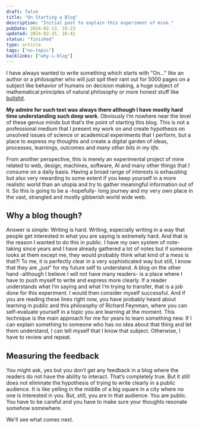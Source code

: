 ```yaml
---
draft: false
title: "On Starting a Blog"
description: "Initial post to explain this experiment of mine."
pubDate: 2024-02-13, 19:23
updated: 2024-02-25, 16:42
status: "finished"
type: article
tags: ["no-topic"]
backlinks: ["why-i-blog"]
---
```


I have always wanted to write something which starts with "On..." like an
author or a philosopher who will just spit their rant out for 5000 pages on a
subject like behavior of humans on decision making, a huge subject of mathematical
principles of natural philosophy or more honest stuff like [bullshit](https://www.goodreads.com/book/show/385.On_Bullshit).

**My admire for such text was always there although I have mostly hard time understanding
such deep work**. Obviously I‘m nowhere near the level of these genius minds but that‘s the
point of starting this blog. This is not a professional medium that I present my work on and
create hypothesis on unsolved issues of science or academical experiments that I perform,
but a place to express my thoughts and create a digital garden of ideas, processes, learnings, outcomes and _many other bits in my life._

From another perspective, this is merely an experimental project of mine related to web,
design, machines, software, AI and many other things that I consume on a daily basis.
Having a broad range of interests is exhausting but also very rewarding to some extent
if you keep yourself in a more realistic world than an utopia and try to gather meaningful
information out of it. So this is going to be a -hopefully- long journey and my very own
place in the vast, strangled and mostly gibberish world wide web.

## Why a blog though?

Answer is simple: Writing is hard. Writing, especially writing in a way that people get
interested in what you are saying is extremely hard. And that is the reason I wanted to
do this in public. I have my own system of note-taking since years and I have already
gathered a lot of notes but if someone looks at them except me, they would probably
think what kind of a mess is that?! To me, it is perfectly clear in a very sophisticated
way but still, I know that they are „just“ for my future self to understand.
A blog on the other hand -although I believe I will not have many readers-
is a place where I have to push myself to write and express more clearly.
If a reader understands what I‘m saying and what I‘m trying to transfer,
that is a job done for this experiment. I would then consider myself successful.
And if you are reading these lines right now, you have probably heard about learning
in public and this philosophy of Richard Feynman, where you can self-evaluate yourself
in a topic you are learning at the moment. This technique is the main approach for
me for years to learn something new. If I can explain something to someone who has
no idea about that thing and let them understand, I can tell myself that
I know that subject. Otherwise, I have to review and repeat.

## Measuring the feedback

You might ask, yes but you don‘t get any feedback in a blog where the readers
do not have the ability to interact. That‘s completely true. But it still does not
eliminate the hypothesis of trying to write clearly in a public audience.
It is like yelling in the middle of a big square in a city where no one is
interested in you. But, still, you are in that audience. You are public.
You have to be careful and you have to make sure your thoughts resonate somehow somewhere.

We'll see what comes next.
